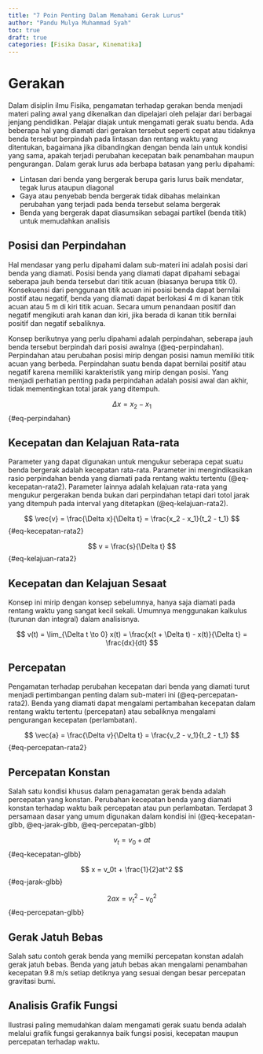 ```yaml
---
title: "7 Poin Penting Dalam Memahami Gerak Lurus"
author: "Pandu Mulya Muhammad Syah"
toc: true
draft: true
categories: [Fisika Dasar, Kinematika]
---
```


# Gerakan

Dalam disiplin ilmu Fisika, pengamatan terhadap gerakan benda menjadi materi paling awal yang dikenalkan dan dipelajari oleh pelajar dari berbagai jenjang pendidikan. Pelajar diajak untuk mengamati gerak suatu benda. Ada beberapa hal yang diamati dari gerakan tersebut seperti cepat atau tidaknya benda tersebut berpindah pada lintasan dan rentang waktu yang ditentukan, bagaimana jika dibandingkan dengan benda lain untuk kondisi yang sama, apakah terjadi perubahan kecepatan baik penambahan maupun pengurangan. Dalam gerak lurus ada berbapa batasan yang perlu dipahami:

- Lintasan dari benda yang bergerak berupa garis lurus baik mendatar, tegak lurus ataupun diagonal
- Gaya atau penyebab benda bergerak tidak dibahas melainkan perubahan yang terjadi pada benda tersebut selama bergerak
- Benda yang bergerak dapat diasumsikan sebagai partikel (benda titik) untuk memudahkan analisis

## Posisi dan Perpindahan

Hal mendasar yang perlu dipahami dalam sub-materi ini adalah posisi dari benda yang diamati. Posisi benda yang diamati dapat dipahami sebagai seberapa jauh benda tersebut dari titik acuan (biasanya berupa titik 0). Konsekuensi dari penggunaan titik acuan ini posisi benda dapat bernilai postif atau negatif, benda yang diamati dapat berlokasi 4 m di kanan titik acuan atau 5 m di kiri titik acuan. Secara umum penandaan positif dan negatif mengikuti arah kanan dan kiri, jika berada di kanan titik bernilai positif dan negatif sebaliknya.

Konsep berikutnya yang perlu dipahami adalah perpindahan, seberapa jauh benda tersebut berpindah dari posisi awalnya (@eq-perpindahan). Perpindahan atau perubahan posisi mirip dengan posisi namun memiliki titik acuan yang berbeda. Perpindahan suatu benda dapat bernilai positif atau negatif karena memiliki karakteristik yang mirip dengan posisi. Yang menjadi perhatian penting pada perpindahan adalah posisi awal dan akhir, tidak mementingkan total jarak yang ditempuh.

$$
\Delta x = x_2 - x_1
$$ {#eq-perpindahan}

## Kecepatan dan Kelajuan Rata-rata

Parameter yang dapat digunakan untuk mengukur seberapa cepat suatu benda bergerak adalah kecepatan rata-rata. Parameter ini mengindikasikan rasio perpindahan benda yang diamati pada rentang waktu tertentu (@eq-kecepatan-rata2). Parameter lainnya adalah kelajuan rata-rata yang mengukur pergerakan benda bukan dari perpindahan tetapi dari totol jarak yang ditempuh pada interval yang ditetapkan (@eq-kelajuan-rata2).

$$
\vec{v} = \frac{\Delta x}{\Delta t} = \frac{x_2 - x_1}{t_2 - t_1}
$$ {#eq-kecepatan-rata2}

$$
v = \frac{s}{\Delta t}
$$ {#eq-kelajuan-rata2}

## Kecepatan dan Kelajuan Sesaat

Konsep ini mirip dengan konsep sebelumnya, hanya saja diamati pada rentang waktu yang sangat kecil sekali. Umumnya menggunakan kalkulus (turunan dan integral) dalam analisisnya.

$$
v(t) = \lim_{\Delta t \to 0} x(t) = \frac{x(t + \Delta t) - x(t)}{\Delta t} = \frac{dx}{dt}
$$

## Percepatan

Pengamatan terhadap perubahan kecepatan dari benda yang diamati turut menjadi pertimbangan penting dalam sub-materi ini (@eq-percepatan-rata2). Benda yang diamati dapat mengalami pertambahan kecepatan dalam rentang waktu tertentu (percepatan) atau sebaliknya mengalami pengurangan kecepatan (perlambatan).

$$
\vec{a} = \frac{\Delta v}{\Delta t} = \frac{v_2 - v_1}{t_2 - t_1}
$$ {#eq-percepatan-rata2}

## Percepatan Konstan

Salah satu kondisi khusus dalam penagamatan gerak benda adalah percepatan yang konstan. Perubahan kecepatan benda yang diamati konstan terhadap waktu baik percepatan atau pun perlambatan. Terdapat 3 persamaan dasar yang umum digunakan dalam kondisi ini (@eq-kecepatan-glbb, @eq-jarak-glbb, @eq-percepatan-glbb)

$$
v_t = v_0 + at
$$ {#eq-kecepatan-glbb}

$$
x = v_0t + \frac{1}{2}at^2
$$ {#eq-jarak-glbb}

$$
2ax = v_t^2 - v_0^2
$$ {#eq-percepatan-glbb}

## Gerak Jatuh Bebas

Salah satu contoh gerak benda yang memilki percepatan konstan adalah gerak jatuh bebas. Benda yang jatuh bebas akan mengalami penambahan kecepatan 9.8 m/s setiap detiknya yang sesuai dengan besar percepatan gravitasi bumi.

## Analisis Grafik Fungsi

Ilustrasi paling memudahkan dalam mengamati gerak suatu benda adalah melalui grafik fungsi gerakannya baik fungsi posisi, kecepatan maupun percepatan terhadap waktu.
